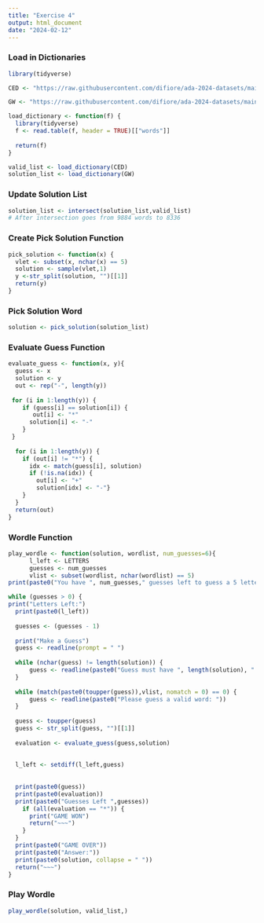 ```yaml
---
title: "Exercise 4"
output: html_document
date: "2024-02-12"
---
```


### Load in Dictionaries

```r
library(tidyverse)

CED <- "https://raw.githubusercontent.com/difiore/ada-2024-datasets/main/collins-scrabble-words-2019.txt"

GW <- "https://raw.githubusercontent.com/difiore/ada-2024-datasets/main/google-10000-english-usa-no-swears.txt"

load_dictionary <- function(f) {
  library(tidyverse)
  f <- read.table(f, header = TRUE)[["words"]]
  
  return(f)
}

valid_list <- load_dictionary(CED)
solution_list <- load_dictionary(GW)
```

### Update Solution List

```r
solution_list <- intersect(solution_list,valid_list)
# After intersection goes from 9884 words to 8336

```

### Create Pick Solution Function

```r
pick_solution <- function(x) {
  vlet <- subset(x, nchar(x) == 5)
  solution <- sample(vlet,1)
  y <-str_split(solution, "")[[1]]
  return(y)
}

```

### Pick Solution Word

```r
solution <- pick_solution(solution_list)

```

### Evaluate Guess Function

```r
evaluate_guess <- function(x, y){
  guess <- x
  solution <- y
  out <- rep("-", length(y))
  
 for (i in 1:length(y)) {
    if (guess[i] == solution[i]) {
       out[i] <- "*"
      solution[i] <- "-" 
    }
 }
  
  for (i in 1:length(y)) {
    if (out[i] != "*") {
      idx <- match(guess[i], solution)
      if (!is.na(idx)) {
        out[i] <- "+"
        solution[idx] <- "-"}
    }
  }
  return(out)
}
```

### Wordle Function

```r
play_wordle <- function(solution, wordlist, num_guesses=6){
      l_left <- LETTERS
      guesses <- num_guesses
      vlist <- subset(wordlist, nchar(wordlist) == 5)
print(paste0("You have ", num_guesses," guesses left to guess a 5 letter word"))

while (guesses > 0) {
print("Letters Left:")
  print(paste0(l_left))
  
  guesses <- (guesses - 1)
  
  print("Make a Guess")
  guess <- readline(prompt = " ")
  
  while (nchar(guess) != length(solution)) {
      guess <- readline(paste0("Guess must have ", length(solution), " characters: "))
  }
  
  while (match(paste0(toupper(guess)),vlist, nomatch = 0) == 0) {
      guess <- readline(paste0("Please guess a valid word: "))
  }
  
  guess <- toupper(guess)
  guess <- str_split(guess, "")[[1]]
  
  evaluation <- evaluate_guess(guess,solution)
  
  
  l_left <- setdiff(l_left,guess)
   
   
  print(paste0(guess))
  print(paste0(evaluation))
  print(paste0("Guesses Left ",guesses))
    if (all(evaluation == "*")) {
      print("GAME WON")
      return("~~~")
    }
  }
  print(paste0("GAME OVER"))
  print(paste0("Answer:"))
  print(paste0(solution, collapse = " "))
  return("~~~")
}

```

### Play Wordle

```r
play_wordle(solution, valid_list,)
```
